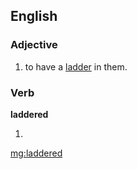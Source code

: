 ==English==

===Adjective===
{{en-adj}}

# {{context|of tights, stockings, etc}} to have a [[ladder]] in them.

===Verb===
'''laddered'''

# {{past of|[[ladder]]}}

[[mg:laddered]]